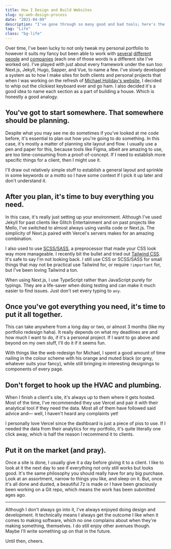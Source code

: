 ```yaml
---
title: How I Design and Build Websites
slug: my-web-design-process
date: "2021-04-09"
description: "I've gone through so many good and bad tools; here's the 411 of how I get it all done and dusted."
tag: "Life"
class: "bg-life"
---
```


Over time, I've been lucky to not only tweak my personal portfolio to however it suits my fancy but been able to work with [several](https://playgltich.xyz) [different](https://getmello.org) [people](https://epic4809.github.io) and [companies](https://www.studioneuf.net) (each one of those words is a different site I've worked on). I've played with just about every framework under the sun too: Next.js, Jekyll, Hugo, Sapper, and Vue, to name a few. I've slowly developed a system as to how I make sites for both clients and personal projects that when I was working on the refresh of [Michael Holiday's website](https://www.michaelholidaybooks.com), I decided to whip out the clickiest keyboard ever and go ham. I also decided it's a good idea to name each section as a part of building a house. Which is honestly a good analogy.

## You've got to start somewhere. That somewhere should be planning.
Despite what you may see me do sometimes if you've looked at me code before, it's essential to plan out how you're going to do something. In this case, it's mostly a matter of planning site layout and flow. I usually use a pen and paper for this, because tools like Figma, albeit are amazing to use, are too time-consuming from a proof-of-concept. If I need to establish more specific things for a client, then I might use it.

I'll draw out relatively simple stuff to establish a general layout and sprinkle in some keywords or a motto so I have some context if I pick it up later and don't understand it.

## After you plan, it's time to buy everything you need.
In this case, it's really just setting up your environment. Although I've used Jekyll for past clients like Glitch Entertainment and on past projects like Mello, I've switched to almost always using vanilla code or Next.js. The simplicity of Next.js paired with Vercel's servers makes for an amazing combination.

I also used to use [SCSS/SASS](https://sass-lang.com/), a preprocessor that made your CSS look way more manageable. I recently bit the bullet and tried out [Tailwind CSS](https://tailwindcss.com). It's safe to say I'm not looking back. I still use CSS or SCSS/SASS for small things that may not be practical use Tailwind for, or require `!important` for, but I've been loving Tailwind a ton.

When using Next.js, I use TypeScript rather than JavaScript purely for typings. They are a life-saver when doing testing and can make it much easier to find issues. Just don't set every typing to `any`.

## Once you've got everything you need, it's time to put it all together.
This can take anywhere from a long day or two, or almost 3 months (like my portfolio redesign haha). It really depends on what my deadlines are and how much I want to do, if it's a personal project. If I want to go above and beyond on my own stuff, I'll do it if it seems fun.

With things like the web redesign for Michael, I spent a good amount of time nailing in the colour scheme with his orange and muted black (or grey, whatever suits your fancy), while still bringing in interesting designings to components of every page.

## Don't forget to hook up the HVAC and plumbing.
When I finish a client's site, it's always up to them where it gets hosted. Most of the time, I've recommended they use Vercel and pair it with their analytical tool if they need the data. Most all of them have followed said advice and­— well, I haven't heard any complaints yet!

I personally love Vercel since the dashboard is just a piece of piss to use. If I needed the data from their analytics for my portfolio, it's quite literally one click away, which is half the reason I recommend it to clients.

## Put it on the market (and pray).
Once a site is done, I usually give it a day before giving it to a client. I like to look at it the next day to see if everything not only still works but looks good. It's the same philosophy you should really have for any big purchase. Look at an assortment, narrow to things you like, and sleep on it. But, once it's all done and dusted, a beautiful 7z is made or I have been graciously been working on a Git repo, which means the work has been submitted ages ago.

---

Although I don't always go into it, I've always enjoyed doing design and development. It technically means I always get the outcome I like when it comes to making software, which no one complains about when they're making something, themselves. I do still enjoy other avenues though. Maybe I'll write something up on that in the future.

Until then, cheers.
